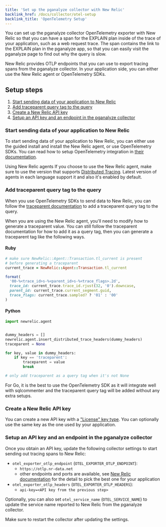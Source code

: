 ```yaml
---
title: 'Set up the pganalyze collector with New Relic'
backlink_href: /docs/collector/otel-setup
backlink_title: 'OpenTelemetry Setup'
---
```


You can set up the pganalyze collector OpenTelemetry exporter with New Relic so
that you can have a span for the EXPLAIN plan inside of the trace of your
application, such as a web request trace.
The span contains the link to the EXPLAIN plan in the pganalyze app, so that you
can easily visit the pganalyze page to find out why the query is slow.

New Relic provides OTLP endpoints that you can use to export tracing spans from
the pganalyze collector. In your application side, you can either use the
New Relic agent or OpenTelemetry SDKs.

## Setup steps

1. [Start sending data of your application to New Relic](#start-sending-data-of-your-application-to-new-relic)
2. [Add traceparent query tag to the query](#add-traceparent-query-tag-to-the-query)
3. [Create a New Relic API key](#create-a-new-relic-api-key)
4. [Setup an API key and an endpoint in the pganalyze collector](#setup-an-api-key-and-an-endpoint-in-the-pganalyze-collector)

### Start sending data of your application to New Relic

To start sending data of your application to New Relic, you can either use the
guided install and install the New Relic agent, or use OpenTelemetry SDKs.
You can read how to setup OpenTelemetry integration in [their documentation](https://docs.newrelic.com/docs/more-integrations/open-source-telemetry-integrations/opentelemetry/get-started/opentelemetry-set-up-your-app/).

Using New Relic agents If you choose to use the New Relic agent, make sure to use the version that
supports [Distributed Tracing](https://docs.newrelic.com/docs/distributed-tracing/concepts/introduction-distributed-tracing/).
Latest version of agents in each language support it and also it's enabled by
default.

### Add traceparent query tag to the query

When you use OpenTelemetry SDKs to send data to New Relic, you can follow the
[traceparent documentation](/docs/collector/otel-setup/traceparent) to add a
traceparent query tag to the query.

When you are using the New Relic agent, you'll need to modify how to generate a
traceparent value. You can still follow the traceparent documentation for how to
add it as a query tag, then you can generate a traceparent tag like the
following ways.

#### Ruby

```ruby
# make sure NewRelic::Agent::Transaction.tl_current is present
# before generating a traceparent
current_trace = NewRelic::Agent::Transaction.tl_current

format(
  '00-%<trace_id>s-%<parent_id>s-%<trace_flags>.2d',
  trace_id: current_trace.trace_id.rjust(32, '0').downcase,
  parent_id: current_trace.current_segment.guid,
  trace_flags: current_trace.sampled? ? '01' : '00'
)
```

#### Python

```python
import newrelic.agent


dummy_headers = []
newrelic.agent.insert_distributed_trace_headers(dummy_headers)
traceparent = None

for key, value in dummy_headers:
    if key == 'traceparent':
        traceparent = value
        break

# only add traceparent as a query tag when it's not None
```

For Go, it is the best to use the OpenTelemetry SDK as it will integrate well
with sqlcommenter and the traceparent query tag will be added without any extra
setups.

### Create a New Relic API key

You can create a new API key with a ["License" key type](https://docs.newrelic.com/docs/apis/intro-apis/new-relic-api-keys/).
You can optionally use the same key as the one used by your application.

### Setup an API key and an endpoint in the pganalyze collector

Once you obtain an API key, update the following collector settings to start
sending out tracing spans to New Relic:

* `otel_exporter_otlp_endpoint` (`OTEL_EXPORTER_OTLP_ENDPOINT`):
  * `https://otlp.nr-data.net`
  * other endpoints and ports are available, see [New Relic documentation](https://docs.newrelic.com/docs/more-integrations/open-source-telemetry-integrations/opentelemetry/get-started/opentelemetry-set-up-your-app/) for the detail to pick the best one for your application
* `otel_exporter_otlp_headers` (`OTEL_EXPORTER_OTLP_HEADERS`):
  * `api-key=<API key from the previous step>`

Optionally, you can also set `otel_service_name` (`OTEL_SERVICE_NAME`) to update
the service name reported to New Relic from the pganalyze collector.

Make sure to restart the collector after updating the settings.
